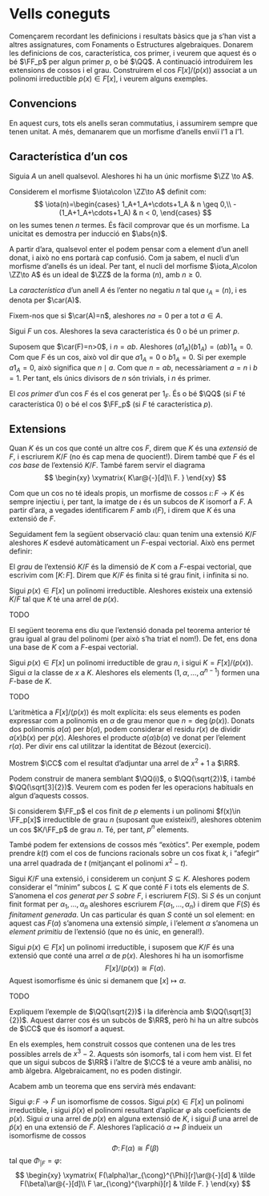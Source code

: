 # Vells coneguts {#pilot}

Començarem recordant les definicions i resultats bàsics que ja s'han vist a altres
assignatures, com Fonaments o Estructures algebraiques. Donarem les definicions de cos,
característica, cos primer, i veurem que aquest és o bé $\FF_p$ per algun primer $p$, o bé $\QQ$.
A continuació introduïrem les extensions de cossos i el grau. Construirem el cos $F[x]/(p(x))$ associat
a un polinomi irreductible $p(x)\in F[x]$, i veurem alguns exemples.

## Convencions

En aquest curs, tots els anells seran commutatius, i assumirem sempre que tenen unitat. A més, demanarem
que un morfisme d'anells enviï l'$1$ a l'$1$.

## Característica d'un cos

::: {.lemma}
Siguia $A$ un anell qualsevol. Aleshores hi ha un únic morfisme $\ZZ \to A$.
:::

::: {.proof}
Considerem el morfisme $\iota\colon \ZZ\to A$ definit com:
$$
\iota(n)=\begin{cases}
1_A+1_A+\cdots+1_A & n \geq 0,\\
-(1_A+1_A+\cdots+1_A) & n < 0,
\end{cases}
$$
on les sumes tenen $n$ termes. És fàcil comprovar que és un morfisme. La unicitat es demostra per inducció en $\abs{n}$.
:::

A partir d'ara, qualsevol enter el podem pensar com a element d'un anell donat, i això no ens portarà cap confusió. Com ja sabem, el nucli d'un morfisme d'anells és un ideal. Per tant, el nucli del morfisme $\iota_A\colon \ZZ\to A$ és un ideal de $\ZZ$ de
la forma $(n)$, amb $n\geq 0$.

::: {.definition name="Característica"}
La *característica* d'un anell $A$ és l'enter no negatiu $n$ tal que $\iota_A = (n)$, i es denota per $\car(A)$.
:::

Fixem-nos que si $\car(A)=n$, aleshores $na = 0$ per a tot $a\in A$.

::: {.proposition #car-primer}
Sigui $F$ un cos. Aleshores la seva característica és $0$ o bé un primer $p$.
:::
::: {.proof}
Suposem que $\car(F)=n>0$, i $n=ab$. Aleshores $(a1_A)(b1_A)=(ab)1_A=0$. Com que $F$ és un cos,
això vol dir que $a1_A=0$ o $b1_A=0$. Si per exemple $a1_A=0$, això significa que $n \mid a$. Com que $n=ab$,
necessàriament $a=n$ i $b=1$. Per tant, els únics divisors de $n$ són trivials, i $n$ és primer.
:::

::: {.definition #cos-primer name="cos primer"}
El *cos primer* d'un cos $F$ és el cos generat per $1_F$. És o bé $\QQ$ (si $F$ té característica $0$) o bé el cos $\FF_p$
(si $F$ té característica $p$).
:::

## Extensions

Quan $K$ és un cos que conté un altre cos $F$, direm que $K$ és una *extensió* de $F$, i escriurem $K/F$ (no és cap mena de quocient!). Direm també que
$F$ és el *cos base* de l'extensió $K/F$. També farem servir
el diagrama
$$
\begin{xy}
\xymatrix{
  K\ar@{-}[d]\\
  F.
}
\end{xy}
$$

Com que un cos no té ideals propis, un morfisme de cossos $\iota\colon F\to K$ és sempre injectiu i, per tant, la
imatge de $\iota$ és un subcos de $K$ isomorf a $F$. A partir d'ara, a vegades identificarem $F$ amb $\iota(F)$, i direm
que $K$ és una extensió de $F$.

Seguidament fem la següent observació clau: quan tenim una extensió $K/F$ aleshores $K$ esdevé automàticament un $F$-espai vectorial. Això
ens permet definir:

::: {.definition #grau-ext name="grau d'una extensió"}
El *grau* de l'extensió $K/F$ és la dimensió de $K$ com a $F$-espai vectorial, que escrivim com $[K\colon F]$. Direm que $K/F$ és finita si té grau finit,
i infinita si no.
:::

::: {.theorem #ext-arrel name="adjunció d'arrels"}
Sigui $p(x)\in F[x]$ un polinomi irreductible. Aleshores existeix una extensió $K/F$ tal que $K$ té una arrel de $p(x)$.
:::
::: {.proof}
TODO
:::

El següent teorema ens diu que l'extensió donada pel teorema anterior té grau igual al grau del polinomi (per això s'ha triat
el nom!). De fet, ens dona una base de $K$ com a $F$-espai vectorial.

::: {.theorem #ext-arrel-base}
Sigui $p(x)\in F[x]$ un polinomi irreductible de grau $n$, i sigui $K=F[x]/(p(x))$. Sigui $\alpha$ la classe de $x$ a $K$.
Aleshores els elements $(1,\alpha,\ldots,\alpha^{n-1})$ formen una $F$-base de $K$.
:::
::: {.proof}
TODO
:::

L'aritmètica a $F[x]/(p(x))$ és molt explícita: els seus elements es poden expressar com a polinomis en $\alpha$ de grau
menor que $n=\deg(p(x))$. Donats dos polinomis $a(\alpha)$ per $b(\alpha)$, podem considerar
el residu $r(x)$ de dividir $a(x)b(x)$ per $p(x)$. Aleshores el producte $a(\alpha)b(\alpha)$ ve donat per l'element $r(\alpha)$.
Per divir ens cal utilitzar la identitat de Bézout (exercici).

::: {.example}
Mostrem $\CC$ com el resultat d'adjuntar una arrel de $x^2+1$ a $\RR$.
:::

::: {.example}
Podem construir de manera semblant $\QQ(i)$, o $\QQ(\sqrt{2})$, i també $\QQ(\sqrt[3]{2})$. Veurem com es
poden fer les operacions habituals en algun d'aquests cossos.
:::

::: {.example}
Si considerem $\FF_p$ el cos finit de $p$ elements i un polinomi $f(x)\in \FF_p[x]$ irreductible de grau $n$
(suposant que existeixi!), aleshores obtenim un cos $K/\FF_p$ de grau $n$. Té, per tant, $p^n$ elements.
:::

::: {.example}
També podem fer extensions de cossos més "exòtics". Per exemple, podem prendre $k(t)$ com el cos de funcions
racionals sobre un cos fixat $k$, i "afegir" una arrel quadrada de $t$ (mitjançant el polinomi $x^2-t$).
:::

Sigui $K/F$ una extensió, i considerem un conjunt $S\subseteq K$. Aleshores podem considerar el "mínim" subcos $L\subseteq K$
que conté $F$ i tots els elements de $S$. S'anomena el *cos generat per $S$ sobre $F$*, i escriurem $F(S)$. Si $S$ és un
conjunt finit format per $\alpha_1,\ldots,\alpha_n$ aleshores escriurem $F(\alpha_1,\ldots,\alpha_n)$ i direm que $F(S)$ és *finitament generada*. Un cas particular
és quan $S$ conté un sol element: en aquest cas $F(\alpha)$ s'anomena una extensió *simple*, i l'element $\alpha$ s'anomena
un *element primitiu* de l'extensió (que no és únic, en general!).

::: {.theorem #ext-simple name="extensió simple"}
Sigui $p(x)\in F[x]$ un polinomi irreductible, i suposem que $K/F$ és una extensió que conté una arrel $\alpha$ de $p(x)$.
Aleshores hi ha un isomorfisme $$F[x]/(p(x))\cong F(\alpha).$$
Aquest isomorfisme és únic si demanem que $[x]\mapsto \alpha$.
:::
::: {.proof}
TODO
:::

::: {.example}
Expliquem l'exemple de $\QQ(\sqrt{2})$ i la diferència amb $\QQ(\sqrt[3]{2})$. Aquest darrer cos és un subcòs de $\RR$, però hi ha
un altre subcòs de $\CC$ que és isomorf a aquest.
:::

::: {.remark name=""}
En els exemples, hem construit cossos que contenen una de les tres possibles arrels de $x^3-2$. Aquests són isomorfs, tal
i com hem vist. El fet que un sigui subcos de $\RR$ i l'altre de $\CC$ té a veure amb anàlisi, no amb àlgebra. Algebraicament,
no es poden distingir. 
:::

Acabem amb un teorema que ens servirà més endavant:

::: {.theorem #extensio-isos name="extensió d'isomorfismes"}
Sigui $\varphi\colon F\to \tilde F$ un isomorfisme de cossos. Sigui $p(x)\in F[x]$ un polinomi irreductible,
i sigui $\tilde p(x)$ el polinomi resultant d'aplicar $\varphi$ als coeficients de $p(x)$. Sigui $\alpha$ una
arrel de $p(x)$ en alguna extensió de $K$, i sigui $\beta$ una arrel de $\tilde p(x)$ en una extensió de $\tilde F$.
Aleshores l'aplicació $\alpha\mapsto \beta$ indueix un isomorfisme de cossos
$$
\Phi\colon F(\alpha) \cong \tilde F(\beta)
$$
tal que $\Phi_{| F} = \varphi$:
$$
\begin{xy}
\xymatrix{
  F(\alpha)\ar_{\cong}^{\Phi}[r]\ar@{-}[d] & \tilde F(\beta)\ar@{-}[d]\\
  F \ar_{\cong}^{\varphi}[r] & \tilde F.
}
\end{xy}
$$
:::
